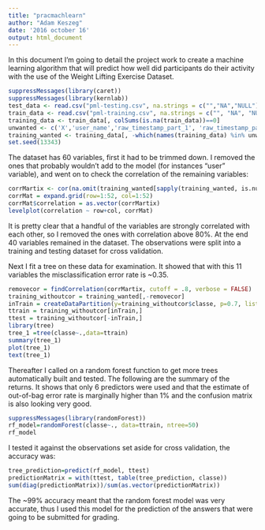```yaml
---
title: "pracmachlearn"
author: "Adam Keszeg"
date: '2016 october 16'
output: html_document
---
```


In this document I'm going to detail the project work to create a machine learning algorithm that will predict how well did participants do their activity with the use of the Weight Lifting Exercise Dataset. 

```r
suppressMessages(library(caret))
suppressMessages(library(kernlab))
test_data <- read.csv("pml-testing.csv", na.strings = c("","NA","NULL"))
train_data <- read.csv("pml-training.csv", na.strings = c("", "NA", "NULL"))
training_data <- train_data[, colSums(is.na(train_data))==0]
unwanted <- c('X','user_name','raw_timestamp_part_1', 'raw_timestamp_part_2', 'cvtd_timestamp', 'new_window','num_window')
training_wanted <- training_data[, -which(names(training_data) %in% unwanted)]
set.seed(13343)
```

The dataset has 60 variables, first it had to be trimmed down. I removed the ones that probably wouldn't add to the model (for instances "user" variable), and went on to check the correlation of the remaining variables:

```r
corrMartix <- cor(na.omit(training_wanted[sapply(training_wanted, is.numeric)]))
corrMat = expand.grid(row=1:52, col=1:52)
corrMat$correlation = as.vector(corrMartix)
levelplot(correlation ~ row+col, corrMat)
```

It is pretty clear that a handful of the variables are strongly correlated with each other, so I removed the ones with correlation above 80%. At the end 40 variables remained in the dataset. The observations were split into a training and testing dataset for cross validation.

Next I fit a tree on these data for examination. It showed that with this 11 variables the misclassification error rate is ~0.35. 

```r
removecor = findCorrelation(corrMartix, cutoff = .8, verbose = FALSE)
training_withoutcor = training_wanted[,-removecor]
inTrain = createDataPartition(y=training_withoutcor$classe, p=0.7, list=FALSE)
ttrain = training_withoutcor[inTrain,]
ttest = training_withoutcor[-inTrain,]
library(tree)
tree_1 =tree(classe~.,data=ttrain)
summary(tree_1)
plot(tree_1)
text(tree_1)
```

Thereafter I called on a random forest function to get more trees automatically built and tested. The following are the summary of the returns. It shows that only 6 predictors were used and that the estimate of out-of-bag error rate is marginally higher than 1% and the confusion matrix is also looking very good.

```r
suppressMessages(library(randomForest))
rf_model=randomForest(classe~., data=ttrain, ntree=50)
rf_model
```

I tested it against the observations set aside for cross validation, the accuracy was: 
```r
tree_prediction=predict(rf_model, ttest)
predictionMatrix = with(ttest, table(tree_prediction, classe))
sum(diag(predictionMatrix))/sum(as.vector(predictionMatrix))
```

The ~99% accuracy meant that the random forest model was very accurate, thus I used this model for the prediction of the answers that were going to be submitted for grading. 